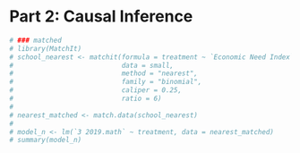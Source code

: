# Part 2: Causal Inference

```r
# ### matched
# library(MatchIt)
# school_nearest <- matchit(formula = treatment ~ `Economic Need Index` + `Total Enrollment` +`% Students with Disabilities`, 
#                           data = small,
#                           method = "nearest",
#                           family = "binomial",
#                           caliper = 0.25,
#                           ratio = 6)
# 
# nearest_matched <- match.data(school_nearest)
# 
# model_n <- lm(`3 2019.math` ~ treatment, data = nearest_matched)
# summary(model_n)


```
